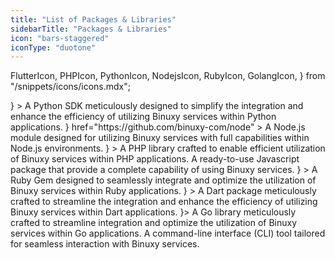 ```yaml
---
title: "List of Packages & Libraries"
sidebarTitle: "Packages & Libraries"
icon: "bars-staggered"
iconType: "duotone"
---
```


  FlutterIcon,
  PHPIcon,
  PythonIcon,
  NodejsIcon,
  RubyIcon,
  GolangIcon,
} from "/snippets/icons/icons.mdx";

<CardGroup cols={2}>
  <Card
    title="Python Library"
    href="https://github.com/binuxy-com/python"
    icon={<PythonIcon />}
  >
    A Python SDK meticulously designed to simplify the integration and enhance the efficiency of utilizing Binuxy services within Python applications.

  </Card>
  <Card
    title="Node.js library"
    icon={<NodejsIcon />}
    href="https://github.com/binuxy-com/node"
  >
    A Node.js module designed for utilizing Binuxy services with full
    capabilities within Node.js environments.
  </Card>
  <Card
    title="PHP Library"
    href="https://github.com/binuxy-com/php"
    icon={<PHPIcon />}
  >
    A PHP library crafted to enable efficient utilization of Binuxy services
    within PHP applications.
  </Card>
  <Card
    title="Javascript package"
    icon="js"
    href="https://github.com/binuxy-com/javascript"
    color="yellow"
  >
    A ready-to-use Javascript package that provide a complete capability of
    using Binuxy services.
  </Card>
  <Card
    title="Ruby Gem"
    href="https://github.com/binuxy-com/ruby"
    icon={<RubyIcon />}
  >
    A Ruby Gem designed to seamlessly integrate and optimize the utilization of
    Binuxy services within Ruby applications.
  </Card>
  <Card
    title="Flutter Package"
    href="https://github.com/binuxy-com/flutter"
    icon={<FlutterIcon />}
  >
    A Dart package meticulously crafted to streamline the integration and
    enhance the efficiency of utilizing Binuxy services within Dart applications.
  </Card>
  <Card title="Golang Package" href="https://github.com/binuxy-com/go" icon={<GolangIcon />}>
    A Go library meticulously crafted to streamline integration and optimize the utilization of Binuxy services within Go applications.
  </Card>
  <Card title="Binuxy CLI" icon="terminal" iconType="duotone" href="https://github.com/binuxy-com/cli">
    A command-line interface (CLI) tool tailored for seamless interaction with
    Binuxy services.
  </Card>
</CardGroup>
